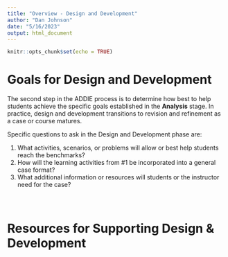 ```yaml
---
title: "Overview - Design and Development"
author: "Dan Johnson"
date: "5/16/2023"
output: html_document
---
```


```r
knitr::opts_chunk$set(echo = TRUE)
```
# Goals for Design and Development

The second step in the ADDIE process is to determine how best to help students achieve the specific goals established in the __Analysis__ stage. In practice, design and development transitions to revision and refinement as a case or course matures. 

Specific questions to ask in the Design and Development phase are:

1. What activities, scenarios, or problems will allow or best help students reach the benchmarks?  
2. How will the learning activities from #1 be incorporated into a general case format?
3. What additional information or resources will students or the instructor need for the case?

#### \   

# Resources for Supporting Design & Development


